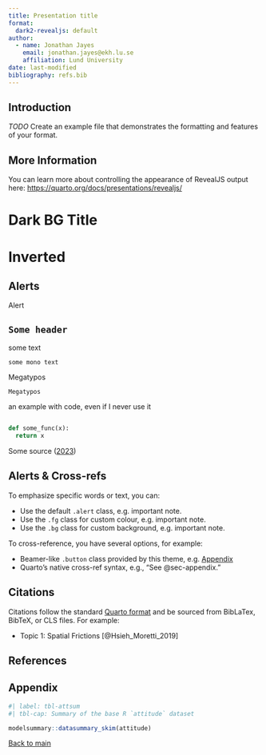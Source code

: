 ```yaml
---
title: Presentation title
format:
  dark2-revealjs: default
author: 
  - name: Jonathan Jayes
    email: jonathan.jayes@ekh.lu.se
    affiliation: Lund University
date: last-modified
bibliography: refs.bib
---
```


## Introduction

*TODO* Create an example file that demonstrates the formatting and features of your format.

## More Information

You can learn more about controlling the appearance of RevealJS output here: <https://quarto.org/docs/presentations/revealjs/>

# Dark BG Title {.has-dark-background} 

# Inverted {.inverted}

## Alerts

[Alert]{.text-emphasis}

## `Some header`

some text

`some mono text`

Megatypos

`Megatypos`


an example with code, even if I never use it 

```python

def some_func(x):
  return x

```

Some source ([2023](2023))

## Alerts & Cross-refs {#sec-crossref}

To emphasize specific words or text, you can:

- Use the default `.alert` class, e.g. [important note]{.alert}.
- Use the `.fg` class for custom colour, e.g. [important note]{.fg style="--col: #e64173"}.
- Use the `.bg` class for custom background, e.g. [important note]{.bg style="--col: #e64173"}.

To cross-reference, you have several options, for example:

- Beamer-like `.button` class provided by this theme, e.g. [[Appendix]{.button}](#sec-appendix)
- Quarto's native cross-ref syntax, e.g., "See @sec-appendix."

## Citations

Citations follow the standard
[Quarto format](https://quarto.org/docs/authoring/footnotes-and-citations.html#citations)
and be sourced from BibLaTex, BibTeX, or CLS files. For example:

 - [Topic 1:]{.alert} Spatial Frictions [@Hsieh_Moretti_2019]

## References

::: {#refs}
:::

## Appendix {#sec-appendix}

```r
#| label: tbl-attsum
#| tbl-cap: Summary of the base R `attitude` dataset

modelsummary::datasummary_skim(attitude)
```

[[Back to main]{.button}](#sec-crossref)